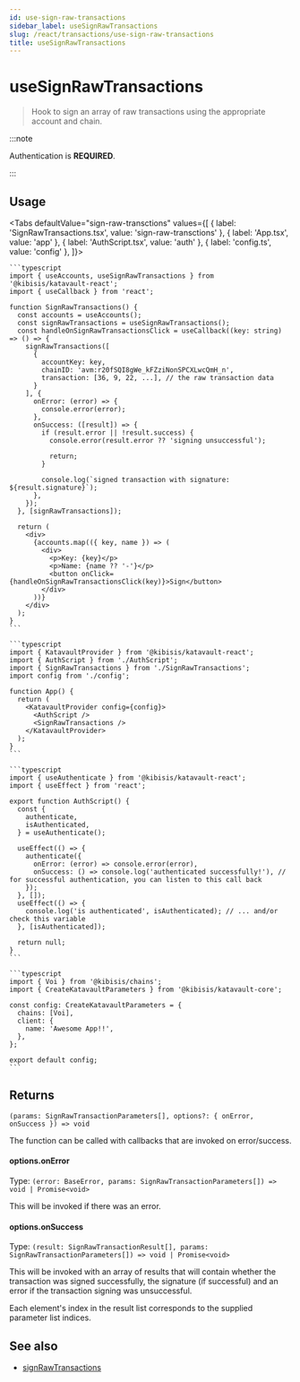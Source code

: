 ```yaml
---
id: use-sign-raw-transactions
sidebar_label: useSignRawTransactions
slug: /react/transactions/use-sign-raw-transactions
title: useSignRawTransactions
---
```



<!-- components -->

# useSignRawTransactions

> Hook to sign an array of raw transactions using the appropriate account and chain.

:::note

Authentication is **REQUIRED**.

:::

<SectionBreak />

## Usage

<Tabs
  defaultValue="sign-raw-transctions"
  values={[
    { label: 'SignRawTransactions.tsx', value: 'sign-raw-transctions' },
    { label: 'App.tsx', value: 'app' },
    { label: 'AuthScript.tsx', value: 'auth' },
    { label: 'config.ts', value: 'config' },
  ]}>
  <TabItem value="sign-raw-transctions">

    ```typescript
    import { useAccounts, useSignRawTransactions } from '@kibisis/katavault-react';
    import { useCallback } from 'react';

    function SignRawTransactions() {
      const accounts = useAccounts();
      const signRawTransactions = useSignRawTransactions();
      const handleOnSignRawTransactionsClick = useCallback((key: string) => () => {
        signRawTransactions([
          {
            accountKey: key,
            chainID: 'avm:r20fSQI8gWe_kFZziNonSPCXLwcQmH_n',
            transaction: [36, 9, 22, ...], // the raw transaction data
          }
        ], {
          onError: (error) => {
            console.error(error);
          },
          onSuccess: ([result]) => {
            if (result.error || !result.success) {
              console.error(result.error ?? 'signing unsuccessful');

              return;
            }

            console.log(`signed transaction with signature: ${result.signature}`);
          },
        });
      }, [signRawTransactions]);

      return (
        <div>
          {accounts.map(({ key, name }) => (
            <div>
              <p>Key: {key}</p>
              <p>Name: {name ?? '-'}</p>
              <button onClick={handleOnSignRawTransactionsClick(key)}>Sign</button>
            </div>
          ))}
        </div>
      );
    }
    ```

  </TabItem>
  <TabItem value="app">

    ```typescript
    import { KatavaultProvider } from '@kibisis/katavault-react';
    import { AuthScript } from './AuthScript';
    import { SignRawTransactions } from './SignRawTransactions';
    import config from './config';

    function App() {
      return (
        <KatavaultProvider config={config}>
          <AuthScript />
          <SignRawTransactions />
        </KatavaultProvider>
      );
    }
    ```

  </TabItem>
  <TabItem value="auth">

    ```typescript
    import { useAuthenticate } from '@kibisis/katavault-react';
    import { useEffect } from 'react';

    export function AuthScript() {
      const {
        authenticate,
        isAuthenticated,
      } = useAuthenticate();

      useEffect(() => {
        authenticate({
          onError: (error) => console.error(error),
          onSuccess: () => console.log('authenticated successfully!'), // for successful authentication, you can listen to this call back
        });
      }, []);
      useEffect(() => {
        console.log('is authenticated', isAuthenticated); // ... and/or check this variable
      }, [isAuthenticated]);

      return null;
    }
    ```

  </TabItem>
  <TabItem value="config">

    ```typescript
    import { Voi } from '@kibisis/chains';
    import { CreateKatavaultParameters } from '@kibisis/katavault-core';

    const config: CreateKatavaultParameters = {
      chains: [Voi],
      client: {
        name: 'Awesome App!!',
      },
    };

    export default config;
    ```

  </TabItem>
</Tabs>

<SectionBreak />

## Returns

`(params: SignRawTransactionParameters[], options?: { onError, onSuccess }) => void`

The function can be called with callbacks that are invoked on error/success.

#### options.onError

Type: `(error: BaseError, params: SignRawTransactionParameters[]) => void | Promise<void>`

This will be invoked if there was an error.

#### options.onSuccess

Type: `(result: SignRawTransactionResult[], params: SignRawTransactionParameters[]) => void | Promise<void>`

This will be invoked with an array of results that will contain whether the transaction was signed successfully, the signature (if successful) and an error if the transaction
signing was unsuccessful.

Each element's index in the result list corresponds to the supplied parameter list indices.

## See also

* [signRawTransactions](02-core/03-api/04-transactions/01-sign-raw-transactions.mdx)
